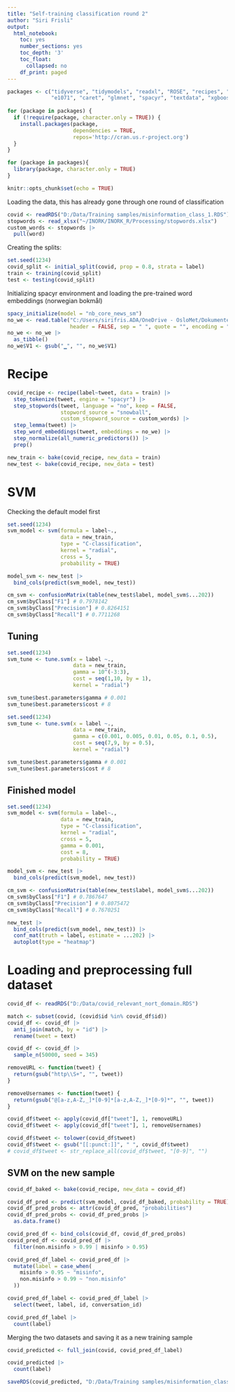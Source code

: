 ```yaml
---
title: "Self-training classification round 2"
author: "Siri Frisli"
output:
  html_notebook:
    toc: yes
    number_sections: yes
    toc_depth: '3'
    toc_float:
      collapsed: no
    df_print: paged
---
```


```r
packages <- c("tidyverse", "tidymodels", "readxl", "ROSE", "recipes", "textrecipes",
              "e1071", "caret", "glmnet", "spacyr", "textdata", "xgboost")
 
for (package in packages) {
  if (!require(package, character.only = TRUE)) {
    install.packages(package,
                     dependencies = TRUE,
                     repos='http://cran.us.r-project.org')
  }
}

for (package in packages){
  library(package, character.only = TRUE)
}

knitr::opts_chunk$set(echo = TRUE)
```

Loading the data, this has already gone through one round of classification
```r
covid <- readRDS("D:/Data/Training samples/misinformation_class_1.RDS")
stopwords <- read_xlsx("~/INORK/INORK_R/Processing/stopwords.xlsx")
custom_words <- stopwords |>
  pull(word)
```

Creating the splits:
```r
set.seed(1234)
covid_split <- initial_split(covid, prop = 0.8, strata = label)
train <- training(covid_split)
test <- testing(covid_split)
```

Initializing spacyr environment and loading the pre-trained word embeddings (norwegian bokmål)
```r
spacy_initialize(model = "nb_core_news_sm")
no_we <- read.table("C:/Users/sirifris.ADA/OneDrive - OsloMet/Dokumenter/no.wiki.bpe.vs50000.d200.w2v.txt", 
                    header = FALSE, sep = " ", quote = "", encoding = "UTF-8")
no_we <- no_we |>
  as_tibble()
no_we$V1 <- gsub("▁", "", no_we$V1)
```

# Recipe
```r
covid_recipe <- recipe(label~tweet, data = train) |>
  step_tokenize(tweet, engine = "spacyr") |>
  step_stopwords(tweet, language = "no", keep = FALSE, 
                 stopword_source = "snowball", 
                 custom_stopword_source = custom_words) |>
  step_lemma(tweet) |>
  step_word_embeddings(tweet, embeddings = no_we) |>
  step_normalize(all_numeric_predictors()) |>
  prep()

new_train <- bake(covid_recipe, new_data = train)
new_test <- bake(covid_recipe, new_data = test)
```

# SVM
Checking the default model first
```r
set.seed(1234)
svm_model <- svm(formula = label~.,
                 data = new_train,
                 type = "C-classification",
                 kernel = "radial",
                 cross = 5,
                 probability = TRUE)
```

```r
model_svm <- new_test |>
  bind_cols(predict(svm_model, new_test))

cm_svm <- confusionMatrix(table(new_test$label, model_svm$...202)) 
cm_svm$byClass["F1"] # 0.7978142 
cm_svm$byClass["Precision"] # 0.8264151 
cm_svm$byClass["Recall"] # 0.7711268 
```

## Tuning
```r
set.seed(1234)
svm_tune <- tune.svm(x = label ~., 
                     data = new_train,
                     gamma = 10^(-3:3), 
                     cost = seq(1,10, by = 1),  
                     kernel = "radial")

svm_tune$best.parameters$gamma # 0.001
svm_tune$best.parameters$cost # 8
```

```r
set.seed(1234)
svm_tune <- tune.svm(x = label ~., 
                     data = new_train,
                     gamma = c(0.001, 0.005, 0.01, 0.05, 0.1, 0.5), 
                     cost = seq(7,9, by = 0.5),  
                     kernel = "radial")

svm_tune$best.parameters$gamma # 0.001
svm_tune$best.parameters$cost # 8
```
## Finished model
```r
set.seed(1234)
svm_model <- svm(formula = label~.,
                 data = new_train,
                 type = "C-classification",
                 kernel = "radial",
                 cross = 5,
                 gamma = 0.001,
                 cost = 8,
                 probability = TRUE)
```

```r
model_svm <- new_test |>
  bind_cols(predict(svm_model, new_test))

cm_svm <- confusionMatrix(table(new_test$label, model_svm$...202)) 
cm_svm$byClass["F1"] # 0.7867647  
cm_svm$byClass["Precision"] # 0.8075472  
cm_svm$byClass["Recall"] # 0.7670251  
```

```r
new_test |>
  bind_cols(predict(svm_model, new_test)) |>
  conf_mat(truth = label, estimate = ...202) |>
  autoplot(type = "heatmap")
```

# Loading and preprocessing full dataset
```r
covid_df <- readRDS("D:/Data/covid_relevant_nort_domain.RDS")

match <- subset(covid, (covid$id %in% covid_df$id))
covid_df <- covid_df |>
  anti_join(match, by = "id") |>
  rename(tweet = text)
```

```r
covid_df <- covid_df |>
  sample_n(50000, seed = 345)
```

```r
removeURL <- function(tweet) {
  return(gsub("http\\S+", "", tweet))
}

removeUsernames <- function(tweet) {
  return(gsub("@[a-z,A-Z,_]*[0-9]*[a-z,A-Z,_]*[0-9]*", "", tweet))
}

covid_df$tweet <- apply(covid_df["tweet"], 1, removeURL)
covid_df$tweet <- apply(covid_df["tweet"], 1, removeUsernames)

covid_df$tweet <- tolower(covid_df$tweet)
covid_df$tweet <- gsub("[[:punct:]]", " ", covid_df$tweet)
# covid_df$tweet <- str_replace_all(covid_df$tweet, "[0-9]", "")
```

## SVM on the new sample
```r
covid_df_baked <- bake(covid_recipe, new_data = covid_df)

covid_df_pred <- predict(svm_model, covid_df_baked, probability = TRUE)
covid_df_pred_probs <- attr(covid_df_pred, "probabilities")
covid_df_pred_probs <- covid_df_pred_probs |>
  as.data.frame()
```

```r
covid_pred_df <- bind_cols(covid_df, covid_df_pred_probs)
covid_pred_df <- covid_pred_df |>
  filter(non.misinfo > 0.99 | misinfo > 0.95)
```

```r
covid_pred_df_label <- covid_pred_df |>
  mutate(label = case_when(
    misinfo > 0.95 ~ "misinfo",
    non.misinfo > 0.99 ~ "non.misinfo"
  ))
```

```r
covid_pred_df_label <- covid_pred_df_label |>
  select(tweet, label, id, conversation_id)
```

```r
covid_pred_df_label |>
  count(label)
```

Merging the two datasets and saving it as a new training sample
```r
covid_predicted <- full_join(covid, covid_pred_df_label)

covid_predicted |>
  count(label)
```

```r
saveRDS(covid_predicted, "D:/Data/Training samples/misinformation_class_2.RDS")
```